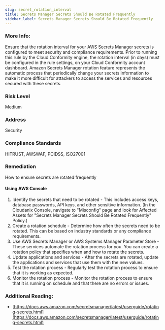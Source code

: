 ```yaml
---
slug: secret_rotation_interval
title: Secrets Manager Secrets Should Be Rotated Frequently
sidebar_label: Secrets Manager Secrets Should Be Rotated Frequently
---
```


### More Info:

Ensure that the rotation interval for your AWS Secrets Manager secrets is configured to meet security and compliance requirements. Prior to running this rule by the Cloud Conformity engine, the rotation interval (in days) must be configured in the rule settings, on your Cloud Conformity account dashboard. Amazon Secrets Manager rotation feature represents the automatic process that periodically change your secrets information to make it more difficult for attackers to access the services and resources secured with these secrets.

### Risk Level

Medium

### Address

Security

### Compliance Standards

HITRUST, AWSWAF, PCIDSS, ISO27001

### Remediation

How to ensure secrets are rotated frequently

#### Using AWS Console

1. Identify the secrets that need to be rotated - This includes access keys, database passwords, API keys, and other sensitive information.
    (In the Cloudanix Console, navigate to "Misconfig" page and look for Affected Assets for "Secrets Manager Secrets Should Be Rotated Frequently" Policy.)
2. Create a rotation schedule - Determine how often the secrets need to be rotated. This can be based on industry standards or any compliance requirements.
3. Use AWS Secrets Manager or AWS Systems Manager Parameter Store - These services automate the rotation process for you. You can create a rotation policy that specifies when and how to rotate the secrets.
4. Update applications and services - After the secrets are rotated, update the applications and services that use them with the new values.
5. Test the rotation process - Regularly test the rotation process to ensure that it is working as expected.
6. Monitor the rotation process - Monitor the rotation process to ensure that it is running on schedule and that there are no errors or issues.

### Additional Reading:

- [https://docs.aws.amazon.com/secretsmanager/latest/userguide/rotating-secrets.html](https://docs.aws.amazon.com/secretsmanager/latest/userguide/rotating-secrets.html) 

